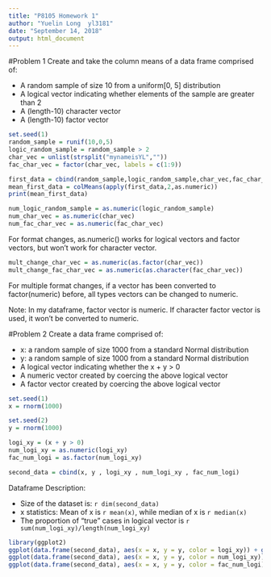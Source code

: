 ```yaml
---
title: "P8105 Homework 1"
author: "Yuelin Long  yl3181"
date: "September 14, 2018"
output: html_document
---
```


#Problem 1
Create and take the column means of a data frame comprised of:

+ A random sample of size 10 from a uniform[0, 5] distribution
+ A logical vector indicating whether elements of the sample are greater than 2
+ A (length-10) character vector
+ A (length-10) factor vector

```r
set.seed(1)
random_sample = runif(10,0,5)
logic_random_sample = random_sample > 2
char_vec = unlist(strsplit("mynameisYL",""))
fac_char_vec = factor(char_vec, labels = c(1:9))

first_data = cbind(random_sample,logic_random_sample,char_vec,fac_char_vec)
mean_first_data = colMeans(apply(first_data,2,as.numeric))
print(mean_first_data)
```


```r
num_logic_random_sample = as.numeric(logic_random_sample)
num_char_vec = as.numeric(char_vec)
num_fac_char_vec = as.numeric(fac_char_vec)
```
For format changes, as.numeric() works for logical vectors and factor vectors, but won't work for character vector.

```r
mult_change_char_vec = as.numeric(as.factor(char_vec))
mult_change_fac_char_vec = as.numeric(as.character(fac_char_vec))
```
For multiple format changes, if a vector has been converted to factor(numeric) before, all types vectors can be changed to numeric.

Note: In my dataframe, factor vector is numeric. If character factor vector is used, it won't be converted to numeric.


#Problem 2
Create a data frame comprised of:

+ x: a random sample of size 1000 from a standard Normal distribution
+ y: a random sample of size 1000 from a standard Normal distribution
+ A logical vector indicating whether the x + y > 0
+ A numeric vector created by coercing the above logical vector
+ A factor vector created by coercing the above logical vector

```r
set.seed(1)
x = rnorm(1000)

set.seed(2)
y = rnorm(1000)

logi_xy = (x + y > 0)
num_logi_xy = as.numeric(logi_xy)
fac_num_logi = as.factor(num_logi_xy)

second_data = cbind(x, y , logi_xy , num_logi_xy , fac_num_logi)
```
Dataframe Description:

* Size of the dataset is: `r dim(second_data)`
* x statistics: Mean of x is `r mean(x)`, while median of x is `r median(x)`
* The proportion of "true" cases in logical vector is `r sum(num_logi_xy)/length(num_logi_xy)`

```r
library(ggplot2)
ggplot(data.frame(second_data), aes(x = x, y = y, color = logi_xy)) + geom_point() + labs(color = "logical variables")  
ggplot(data.frame(second_data), aes(x = x, y = y, color = num_logi_xy)) + geom_point() + labs(color = "numeric variables")  
ggplot(data.frame(second_data), aes(x = x, y = y, color = fac_num_logi)) + geom_point() + labs(color = "factor variables")  
```
